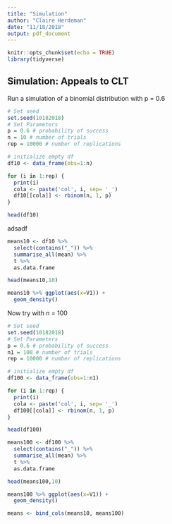 ```yaml
---
title: "Simulation"
author: "Claire Herdeman"
date: "11/18/2018"
output: pdf_document
---
```


```r
knitr::opts_chunk$set(echo = TRUE)
library(tidyverse)
```

## Simulation: Appeals to CLT

Run a simulation of a binomial distribution with p = 0.6

```r
# Set seed
set.seed(10182018)
# Set Parameters
p = 0.6 # probability of success
n = 10 # number of trials
rep = 10000 # number of replications

# initialize empty df
df10 <- data_frame(obs=1:n)

for (i in 1:rep) {
  print(i)
  cola <- paste('col', i, sep= '_')
  df10[[cola]] <- rbinom(n, 1, p)
}

head(df10)
```

adsadf
```r
means10 <- df10 %>% 
  select(contains("_")) %>% 
  summarise_all(mean) %>%
  t %>%
  as.data.frame

head(means10,10)
```

```r
means10 %>% ggplot(aes(x=V1)) +
  geom_density()
```

Now try with n = 100

```r
# Set seed
set.seed(10182018)
# Set Parameters
p = 0.6 # probability of success
n1 = 100 # number of trials
rep = 10000 # number of replications

# initialize empty df
df100 <- data_frame(obs=1:n1)

for (i in 1:rep) {
  print(i)
  cola <- paste('col', i, sep= '_')
  df100[[cola]] <- rbinom(n, 1, p)
}

head(df100)
```

```r
means100 <- df100 %>% 
  select(contains("_")) %>% 
  summarise_all(mean) %>%
  t %>%
  as.data.frame

head(means100,10)
```

```r
means100 %>% ggplot(aes(x=V1)) +
  geom_density()
```

```r
means <- bind_cols(means10, means100)
```